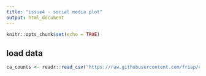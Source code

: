 ```yaml
---
title: "issue4 - social media plot"
output: html_document
---
```


```r
knitr::opts_chunk$set(echo = TRUE)
```

## load data
```r
ca_counts <- readr::read_csv("https://raw.githubusercontent.com/friep/correlaid-utils/main/correlaid-analytics/data/all_daily.csv")
```


